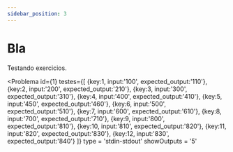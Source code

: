 ```yaml
---
sidebar_position: 3
---
```


# Bla

Testando <Highlight color="#25c2a0">exercicios</Highlight>.

<Problema id={1}
testes={[
    {key:1,  input:'100', expected_output:'110'},
    {key:2,  input:'200', expected_output:'210'},
    {key:3,  input:'300', expected_output:'310'},
    {key:4,  input:'400', expected_output:'410'},
    {key:5,  input:'450', expected_output:'460'},
    {key:6,  input:'500', expected_output:'510'},
    {key:7,  input:'600', expected_output:'610'},
    {key:8,  input:'700', expected_output:'710'},
    {key:9,  input:'800', expected_output:'810'},
    {key:10, input:'810', expected_output:'820'},
    {key:11, input:'820', expected_output:'830'},
    {key:12, input:'830', expected_output:'840'}
]}
type = 'stdin-stdout'
showOutputs = '5'
></Problema>
